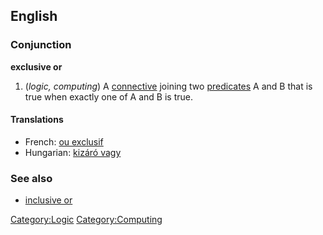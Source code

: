 {{wikipedia}}
==English==
===Conjunction===
'''exclusive or'''
  
#(''logic, computing'') A [[connective]] joining two [[predicate]]s A and B that is true when exactly one of A and B is true.

====Translations====
*French: [[ou exclusif]]
*Hungarian: [[kizáró vagy]]

===See also===  
*[[inclusive or]]

[[Category:Logic]]
[[Category:Computing]]